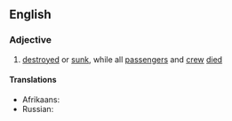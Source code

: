==English==

===Adjective===
{{en-adj|head=[[lost]] with all [[hand]]s|-}}

# {{lb|en|nautical}} [[destroyed]] or [[sunk]], while all [[passenger]]s and [[crew]] [[died]]

====Translations====
{{trans-top|destroyed or sunk, while all passengers and crew died}}
* Afrikaans: {{t|af|die skip het met man en muis vergaan.|lit=the ship was lost with man and mouse.}}
* Russian: {{t|ru|[[затонуть|затонул]] [[с|со]] [[все|всеми]] [[на]] [[борт]]у}}
{{trans-mid}}
{{trans-bottom}}